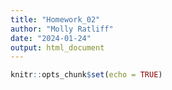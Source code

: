 ```yaml
---
title: "Homework_02"
author: "Molly Ratliff"
date: "2024-01-24"
output: html_document
---
```


```r
knitr::opts_chunk$set(echo = TRUE)
```

